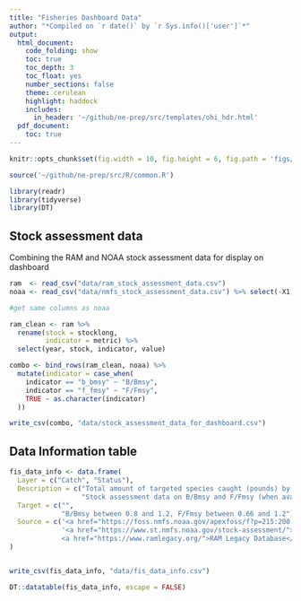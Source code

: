 ```yaml
---
title: "Fisheries Dashboard Data"
author: "*Compiled on `r date()` by `r Sys.info()['user']`*"
output: 
  html_document:
    code_folding: show
    toc: true
    toc_depth: 3
    toc_float: yes
    number_sections: false
    theme: cerulean
    highlight: haddock
    includes: 
      in_header: '~/github/ne-prep/src/templates/ohi_hdr.html'
  pdf_document:
    toc: true
---
```


```r

knitr::opts_chunk$set(fig.width = 10, fig.height = 6, fig.path = 'figs/', message = FALSE, warning = FALSE)

source('~/github/ne-prep/src/R/common.R')

library(readr)
library(tidyverse)
library(DT)
```

## Stock assessment data

Combining the RAM and NOAA stock assessment data for display on dashboard

```r
ram  <- read_csv("data/ram_stock_assessment_data.csv")
noaa <- read_csv("data/nmfs_stock_assessment_data.csv") %>% select(-X1)

#get same columns as noaa

ram_clean <- ram %>%
  rename(stock = stocklong,
         indicator = metric) %>%
  select(year, stock, indicator, value)

combo <- bind_rows(ram_clean, noaa) %>%
  mutate(indicator = case_when(
    indicator == "b_bmsy" ~ "B/Bmsy",
    indicator == "f_fmsy" ~ "F/Fmsy",
    TRUE ~ as.character(indicator)
  ))

write_csv(combo, "data/stock_assessment_data_for_dashboard.csv")

```

## Data Information table

```r
fis_data_info <- data.frame(
  Layer = c("Catch", "Status"),
  Description = c("Total amount of targeted species caught (pounds) by statistical area",
                  "Stock assessment data on B/Bmsy and F/Fmsy (when available) to indicate health of the stock. This data comes from NMFS for US managed stocks and the RAM Legacy Database for migratory species"),
  Target = c("",
             "B/Bmsy between 0.8 and 1.2, F/Fmsy between 0.66 and 1.2"),
  Source = c('<a href="https://foss.nmfs.noaa.gov/apexfoss/f?p=215:200:5979977158626:::::">NOAA Fisheries (NMFS) Commercial Landings</a>',
             '<a href="https://www.st.nmfs.noaa.gov/stock-assessment/">National Marine Fisheries Service (via data request)</a>
             <a href="https://www.ramlegacy.org/">RAM Legacy Database</a>')
)


write_csv(fis_data_info, "data/fis_data_info.csv")

DT::datatable(fis_data_info, escape = FALSE)
```






